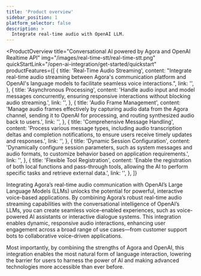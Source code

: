 ```yaml
---
title: 'Product overview'
sidebar_position: 1
platform_selector: false
description: >
  Integrate real-time audio with OpenAI LLM.
---
```


<ProductOverview
  title="Conversational AI powered by Agora and OpenAI Realtime API"
  img="/images/real-time-stt/real-time-stt.png"
  quickStartLink="/open-ai-integration/get-started/quickstart"
  productFeatures={[
    {
      title: 'Real-Time Audio Streaming',
      content:
        "Integrate real-time audio streaming between Agora's communication platform and OpenAI's language models to facilitate seamless voice interactions.",
      link: '',
    },
    {
      title: 'Asynchronous Processing',
      content: 'Handle audio input and model messages concurrently, ensuring responsive interactions without blocking audio streaming.',
      link: '',
    },
    {
      title: 'Audio Frame Management',
      content:
        'Manage audio frames effectively by capturing audio data from the Agora channel, sending it to OpenAI for processing, and routing synthesized audio back to users.',
      link: '',
    },
    {
      title: 'Comprehensive Message Handling',
      content:
        'Process various message types, including audio transcription deltas and completion notifications, to ensure users receive timely updates and responses.',
      link: '',
    },
    {
      title: 'Dynamic Session Configuration',
      content:
        'Dynamically configure session parameters, such as system messages and audio formats, to customize behavior based on application requirements.',
      link: '',
    },
    {
      title: 'Flexible Tool Registration',
      content:
        'Enable the registration of both local functions and pass-through tools, allowing the AI to perform specific tasks and retrieve external data.',
      link: '',
    },
  ]}
>

Integrating Agora’s real-time audio communication with OpenAI’s Large Language Models (LLMs) unlocks the potential for powerful, interactive voice-based applications. By combining Agora’s robust real-time audio streaming capabilities with the conversational intelligence of OpenAI’s LLMs, you can create seamless voice-enabled experiences, such as voice-powered AI assistants or interactive dialogue systems. This integration enables dynamic, responsive audio interactions, enhancing user engagement across a broad range of use cases—from customer support bots to collaborative voice-driven applications.

Most importantly, by combining the strengths of Agora and OpenAI, this integration enables the most natural form of language interaction, lowering the barrier for users to harness the power of AI and making advanced technologies more accessible than ever before.

</ProductOverview>
